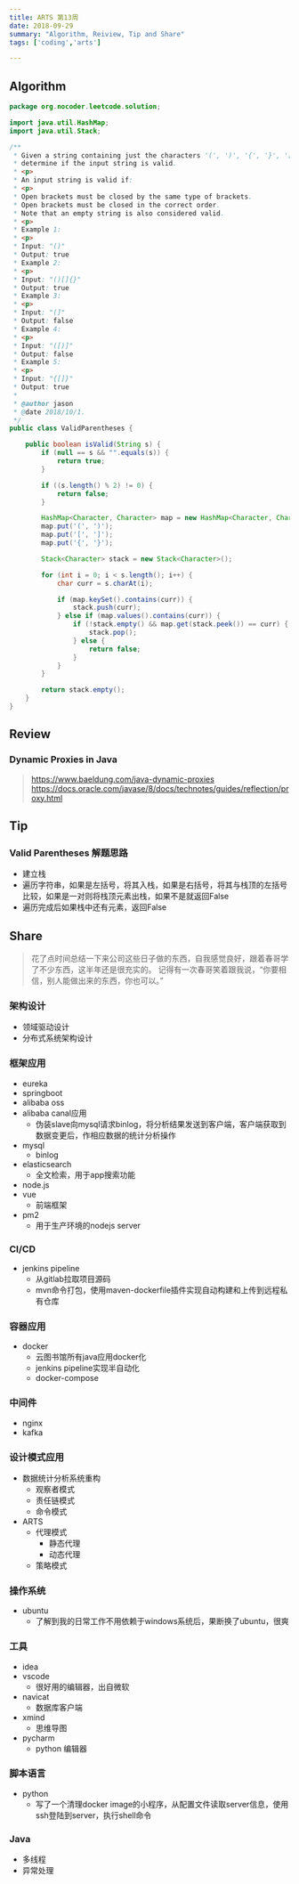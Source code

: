 ```yaml
---
title: ARTS 第13周
date: 2018-09-29
summary: "Algorithm, Reiview, Tip and Share"
tags: ['coding','arts']

---
```


## Algorithm

```java
package org.nocoder.leetcode.solution;

import java.util.HashMap;
import java.util.Stack;

/**
 * Given a string containing just the characters '(', ')', '{', '}', '[' and ']',
 * determine if the input string is valid.
 * <p>
 * An input string is valid if:
 * <p>
 * Open brackets must be closed by the same type of brackets.
 * Open brackets must be closed in the correct order.
 * Note that an empty string is also considered valid.
 * <p>
 * Example 1:
 * <p>
 * Input: "()"
 * Output: true
 * Example 2:
 * <p>
 * Input: "()[]{}"
 * Output: true
 * Example 3:
 * <p>
 * Input: "(]"
 * Output: false
 * Example 4:
 * <p>
 * Input: "([)]"
 * Output: false
 * Example 5:
 * <p>
 * Input: "{[]}"
 * Output: true
 *
 * @author jason
 * @date 2018/10/1.
 */
public class ValidParentheses {

    public boolean isValid(String s) {
        if (null == s && "".equals(s)) {
            return true;
        }

        if ((s.length() % 2) != 0) {
            return false;
        }

        HashMap<Character, Character> map = new HashMap<Character, Character>();
        map.put('(', ')');
        map.put('[', ']');
        map.put('{', '}');

        Stack<Character> stack = new Stack<Character>();

        for (int i = 0; i < s.length(); i++) {
            char curr = s.charAt(i);

            if (map.keySet().contains(curr)) {
                stack.push(curr);
            } else if (map.values().contains(curr)) {
                if (!stack.empty() && map.get(stack.peek()) == curr) {
                    stack.pop();
                } else {
                    return false;
                }
            }
        }

        return stack.empty();
    }
}

```


## Review

### Dynamic Proxies in Java

> https://www.baeldung.com/java-dynamic-proxies
> https://docs.oracle.com/javase/8/docs/technotes/guides/reflection/proxy.html


## Tip

### Valid Parentheses 解题思路

- 建立栈
- 遍历字符串，如果是左括号，将其入栈，如果是右括号，将其与栈顶的左括号比较，如果是一对则将栈顶元素出栈，如果不是就返回False
- 遍历完成后如果栈中还有元素，返回False


## Share

> 花了点时间总结一下来公司这些日子做的东西，自我感觉良好，跟着春哥学了不少东西，这半年还是很充实的。
> 记得有一次春哥笑着跟我说，“你要相信，别人能做出来的东西，你也可以。”

### 架构设计

- 领域驱动设计
- 分布式系统架构设计

### 框架应用

- eureka
- springboot
- alibaba oss
- alibaba canal应用
  - 伪装slave向mysql请求binlog，将分析结果发送到客户端，客户端获取到数据变更后，作相应数据的统计分析操作
- mysql
  - binlog
- elasticsearch
  - 全文检索，用于app搜索功能
- node.js
- vue
  - 前端框架
- pm2
  - 用于生产环境的nodejs server

### CI/CD

- jenkins pipeline
  - 从gitlab拉取项目源码
  - mvn命令打包，使用maven-dockerfile插件实现自动构建和上传到远程私有仓库

### 容器应用

- docker
  - 云图书馆所有java应用docker化
  - jenkins pipeline实现半自动化
  - docker-compose

### 中间件

- nginx
- kafka

### 设计模式应用

- 数据统计分析系统重构
  - 观察者模式
  - 责任链模式
  - 命令模式
- ARTS
  - 代理模式
    - 静态代理
    - 动态代理
  - 策略模式


### 操作系统

- ubuntu
  - 了解到我的日常工作不用依赖于windows系统后，果断换了ubuntu，很爽

### 工具

- idea
- vscode 
  - 很好用的编辑器，出自微软
- navicat
  - 数据库客户端
- xmind
  - 思维导图
- pycharm
  - python 编辑器


### 脚本语言

- python 
  - 写了一个清理docker image的小程序，从配置文件读取server信息，使用ssh登陆到server，执行shell命令

### Java

- 多线程
- 异常处理